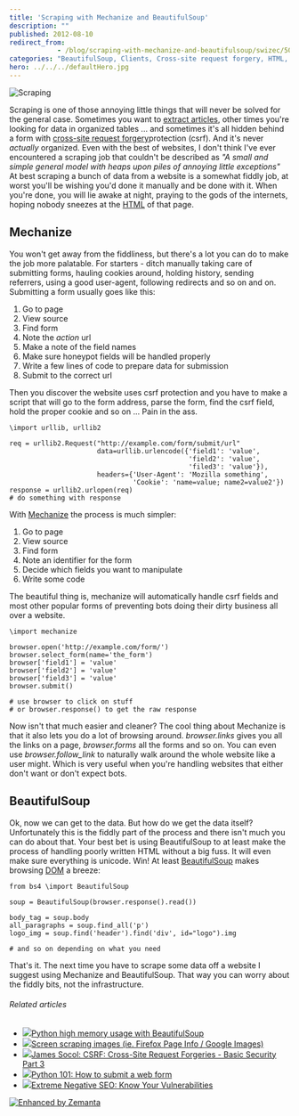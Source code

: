 ```yaml
---
title: 'Scraping with Mechanize and BeautifulSoup'
description: ""
published: 2012-08-10
redirect_from: 
            - /blog/scraping-with-mechanize-and-beautifulsoup/swizec/5039
categories: "BeautifulSoup, Clients, Cross-site request forgery, HTML, HTTP cookie, Uncategorized, User agent"
hero: ../../../defaultHero.jpg
---
```

![Scraping](http://upload.wikimedia.org/wikipedia/commons/thumb/0/07/Parma_-_scraping_the_deck.jpg/800px-Parma_-_scraping_the_deck.jpg "Scraping")

Scraping is one of those annoying little things that will never be solved for the general case. Sometimes you want to [extract articles](http://www.zemanta.com/fruitblog/the-uncanny-valley-of-web-scraping/), other times you&#x27;re looking for data in organized tables ... and sometimes it&#x27;s all hidden behind a form with [cross-site request forgery](http://en.wikipedia.org/wiki/Cross-site_request_forgery "Cross-site request forgery")protection (csrf). And it&#x27;s never _actually_ organized. Even with the best of websites, I don&#x27;t think I&#x27;ve ever encountered a scraping job that couldn&#x27;t be described as _&quot;A small and simple general model with heaps upon piles of annoying little exceptions&quot;_ At best scraping a bunch of data from a website is a somewhat fiddly job, at worst you&#x27;ll be wishing you&#x27;d done it manually and be done with it. When you&#x27;re done, you will lie awake at night, praying to the gods of the internets, hoping nobody sneezes at the [HTML](http://en.wikipedia.org/wiki/HTML "HTML") of that page.

## Mechanize

You won&#x27;t get away from the fiddliness, but there&#x27;s a lot you can do to make the job more palatable. For starters - ditch manually taking care of submitting forms, hauling cookies around, holding history, sending referrers, using a good user-agent, following redirects and so on and on. Submitting a form usually goes like this:

1. Go to page
2. View source
3. Find form
4. Note the _action_ url
5. Make a note of the field names
6. Make sure honeypot fields will be handled properly
7. Write a few lines of code to prepare data for submission
8. Submit to the correct url

Then you discover the website uses csrf protection and you have to make a script that will go to the form address, parse the form, find the csrf field, hold the proper cookie and so on ... Pain in the ass.

```
\import urllib, urllib2

req = urllib2.Request("http://example.com/form/submit/url"
                      data=urllib.urlencode({'field1': 'value',
                                             'field2': 'value',
                                             'filed3': 'value'}),
                      headers={'User-Agent': 'Mozilla something',
                               'Cookie': 'name=value; name2=value2'})
response = urllib2.urlopen(req)
# do something with response
```

With [Mechanize](http://wwwsearch.sourceforge.net/mechanize/development.html) the process is much simpler:

1. Go to page
2. View source
3. Find form
4. Note an identifier for the form
5. Decide which fields you want to manipulate
6. Write some code

The beautiful thing is, mechanize will automatically handle csrf fields and most other popular forms of preventing bots doing their dirty business all over a website.

```
\import mechanize

browser.open('http://example.com/form/')
browser.select_form(name='the_form')
browser['field1'] = 'value'
browser['field2'] = 'value'
browser['field3'] = 'value'
browser.submit()

# use browser to click on stuff
# or browser.response() to get the raw response
```

Now isn&#x27;t that much easier and cleaner? The cool thing about Mechanize is that it also lets you do a lot of browsing around. _browser.links_ gives you all the links on a page, _browser.forms_ all the forms and so on. You can even use _browser.follow_link_ to naturally walk around the whole website like a user might. Which is very useful when you&#x27;re handling websites that either don&#x27;t want or don&#x27;t expect bots.

## BeautifulSoup

Ok, now we can get to the data. But how do we get the data itself? Unfortunately this is the fiddly part of the process and there isn&#x27;t much you can do about that. Your best bet is using BeautifulSoup to at least make the process of handling poorly written HTML without a big fuss. It will even make sure everything is unicode. Win! At least [BeautifulSoup](http://www.crummy.com/software/BeautifulSoup/) makes browsing [DOM](http://en.wikipedia.org/wiki/Document_Object_Model "Document Object Model") a breeze:

```
from bs4 \import BeautifulSoup

soup = BeautifulSoup(browser.response().read())

body_tag = soup.body
all_paragraphs = soup.find_all('p')
logo_img = soup.find('header').find('div', id="logo").img

# and so on depending on what you need
```

That&#x27;s it. The next time you have to scrape some data off a website I suggest using Mechanize and BeautifulSoup. That way you can worry about the fiddly bits, not the infrastructure.

###### Related articles

- [![](http://i.zemanta.com/noimg_95_80_80.jpg)](http://stackoverflow.com/questions/11284643/python-high-memory-usage-with-beautifulsoup)[Python high memory usage with BeautifulSoup](http://stackoverflow.com/questions/11284643/python-high-memory-usage-with-beautifulsoup)
- [![](http://i.zemanta.com/92286111_80_80.jpg)](http://stackoverflow.com/questions/10867253/screen-scraping-images-ie-firefox-page-info-google-images)[Screen scraping images (ie. Firefox Page Info / Google Images)](http://stackoverflow.com/questions/10867253/screen-scraping-images-ie-firefox-page-info-google-images)
- [![](http://i.zemanta.com/noimg_50_80_80.jpg)](http://coffeeonthekeyboard.com/csrf-cross-site-request-forgeries-basic-security-part-3-747/)[James Socol: CSRF: Cross-Site Request Forgeries - Basic Security Part 3](http://coffeeonthekeyboard.com/csrf-cross-site-request-forgeries-basic-security-part-3-747/)
- [![](http://i.zemanta.com/noimg_70_80_80.jpg)](http://www.blog.pythonlibrary.org/2012/06/08/python-101-how-to-submit-a-web-form/)[Python 101: How to submit a web form](http://www.blog.pythonlibrary.org/2012/06/08/python-101-how-to-submit-a-web-form/)
- [![](http://i.zemanta.com/105660603_80_80.jpg)](http://searchenginewatch.com/article/2197592/Extreme-Negative-SEO-Know-Your-Vulnerabilities)[Extreme Negative SEO: Know Your Vulnerabilities](http://searchenginewatch.com/article/2197592/Extreme-Negative-SEO-Know-Your-Vulnerabilities)

[![Enhanced by Zemanta](http://img.zemanta.com/zemified_e.png?x-id=85cda396-14a6-4cc1-bbb8-12673fd5c287)](http://www.zemanta.com/?px "Enhanced by Zemanta")